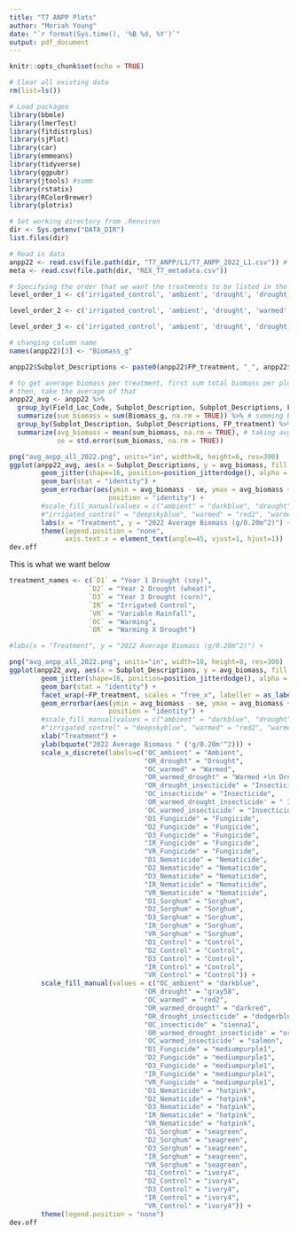 ```yaml
---
title: "T7 ANPP Plots"
author: "Moriah Young"
date: "`r format(Sys.time(), '%B %d, %Y')`"
output: pdf_document
---
```


```r
knitr::opts_chunk$set(echo = TRUE)
```

```r
# Clear all existing data
rm(list=ls())

# Load packages
library(bbmle)
library(lmerTest)
library(fitdistrplus)
library(sjPlot)
library(car)
library(emmeans)
library(tidyverse)
library(ggpubr)
library(jtools) #summ 
library(rstatix)
library(RColorBrewer)
library(plotrix)

# Set working directory from .Renviron
dir <- Sys.getenv("DATA_DIR")
list.files(dir)

# Read in data
anpp22 <- read.csv(file.path(dir, "T7_ANPP/L1/T7_ANPP_2022_L1.csv")) # 2022 ANPP data
meta <- read.csv(file.path(dir, "REX_T7_metadata.csv"))

# Specifying the order that we want the treatments to be listed in the figures on the x-axis
level_order_1 <- c('irrigated_control', 'ambient', 'drought', 'drought_insecticide', 'insecticide', 'warmed_drought_insecticide', 'warmed_insecticide', 'warmed','warmed_drought')

level_order_2 <- c('irrigated_control', 'ambient', 'drought', 'warmed','warmed_drought')

level_order_3 <- c('irrigated_control', 'ambient', 'drought', 'drought_insecticide', 'insecticide', 'warmed_drought_insecticide', 'warmed_insecticide', 'warmed','warmed_drought')

```


```r
# changing column name
names(anpp22)[3] <- "Biomass_g"

anpp22$Subplot_Descriptions <- paste0(anpp22$FP_treatment, "_", anpp22$Subplot_Description)

# to get average biomass per treatment, first sum total biomass per plot
# then, take the average of that
anpp22_avg <- anpp22 %>%
  group_by(Field_Loc_Code, Subplot_Description, Subplot_Descriptions, FP_treatment) %>% 
  summarize(sum_biomass = sum(Biomass_g, na.rm = TRUE)) %>% # summing biomass per plot
  group_by(Subplot_Description, Subplot_Descriptions, FP_treatment) %>%
  summarize(avg_biomass = mean(sum_biomass, na.rm = TRUE), # taking avg biomass of each treatment
            se = std.error(sum_biomass, na.rm = TRUE))

```

```r
png("avg_anpp_all_2022.png", units="in", width=8, height=6, res=300)
ggplot(anpp22_avg, aes(x = Subplot_Descriptions, y = avg_biomass, fill = Subplot_Descriptions)) +
        geom_jitter(shape=16, position=position_jitterdodge(), alpha = 0.6, aes(colour = Subplot_Description)) +
        geom_bar(stat = "identity") +
        geom_errorbar(aes(ymin = avg_biomass - se, ymax = avg_biomass + se), width = 0.2,
                         position = "identity") +
        #scale_fill_manual(values = c("ambient" = "darkblue", "drought" = "gray58", 
        #"irrigated_control" = "deepskyblue", "warmed" = "red2", "warmed_drought" = "darkred")) +
        labs(x = "Treatment", y = "2022 Average Biomass (g/0.20m^2)") +
        theme(legend.position = "none",
              axis.text.x = element_text(angle=45, vjust=1, hjust=1))
dev.off
```

This is what we want below
```r
treatment_names <- c(`D1` = "Year 1 Drought (soy)",
                    `D2` = "Year 2 Drought (wheat)",
                    `D3` = "Year 3 Drought (corn)",
                    `IR` = "Irrigated Control",
                    `VR` = "Variable Rainfall",
                    `OC` = "Warming",
                    `OR` = "Warming X Drought")

#labs(x = "Treatment", y = "2022 Average Biomass (g/0.20m^2)") +

png("avg_anpp_all_2022.png", units="in", width=10, height=8, res=300)
ggplot(anpp22_avg, aes(x = Subplot_Descriptions, y = avg_biomass, fill = Subplot_Descriptions)) +
        geom_jitter(shape=16, position=position_jitterdodge(), alpha = 0.6, aes(colour = Subplot_Description)) +
        geom_bar(stat = "identity") +
        facet_wrap(~FP_treatment, scales = "free_x", labeller = as_labeller(treatment_names)) +
        geom_errorbar(aes(ymin = avg_biomass - se, ymax = avg_biomass + se), width = 0.2,
                         position = "identity") +
        #scale_fill_manual(values = c("ambient" = "darkblue", "drought" = "gray58", 
        #"irrigated_control" = "deepskyblue", "warmed" = "red2", "warmed_drought" = "darkred")) +
        xlab("Treatment") +
        ylab(bquote("2022 Average Biomass " ('g/0.20m'^2))) +
        scale_x_discrete(labels=c("OC_ambient" = "Ambient",
                                  "OR_drought" = "Drought",
                                  "OC_warmed" = "Warmed",
                                  "OR_warmed_drought" = "Warmed +\n Drought",
                                  "OR_drought_insecticide" = "Insecticide +\n Drought", 
                                  "OC_insecticide" = "Insecticide", 
                                  'OR_warmed_drought_insecticide' = " Insecticide +\n Warmed +\n Drought", 
                                  'OC_warmed_insecticide' = "Insecticide +\n Warmed",
                                  "D1_Fungicide" = "Fungicide",
                                  "D2_Fungicide" = "Fungicide",
                                  "D3_Fungicide" = "Fungicide",
                                  "IR_Fungicide" = "Fungicide",
                                  "VR_Fungicide" = "Fungicide",
                                  "D1_Nematicide" = "Nematicide",
                                  "D2_Nematicide" = "Nematicide",
                                  "D3_Nematicide" = "Nematicide",
                                  "IR_Nematicide" = "Nematicide",
                                  "VR_Nematicide" = "Nematicide",
                                  "D1_Sorghum" = "Sorghum",
                                  "D2_Sorghum" = "Sorghum",
                                  "D3_Sorghum" = "Sorghum",
                                  "IR_Sorghum" = "Sorghum",
                                  "VR_Sorghum" = "Sorghum",
                                  "D1_Control" = "Control",
                                  "D2_Control" = "Control",
                                  "D3_Control" = "Control",
                                  "IR_Control" = "Control",
                                  "VR_Control" = "Control")) +
        scale_fill_manual(values = c("OC_ambient" = "darkblue",
                                  "OR_drought" = "gray58",
                                  "OC_warmed" = "red2",
                                  "OR_warmed_drought" = "darkred",
                                  "OR_drought_insecticide" = "dodgerblue4", 
                                  "OC_insecticide" = "sienna1", 
                                  'OR_warmed_drought_insecticide' = "orangered", 
                                  'OC_warmed_insecticide' = "salmon",
                                  "D1_Fungicide" = "mediumpurple1",
                                  "D2_Fungicide" = "mediumpurple1",
                                  "D3_Fungicide" = "mediumpurple1",
                                  "IR_Fungicide" = "mediumpurple1",
                                  "VR_Fungicide" = "mediumpurple1",
                                  "D1_Nematicide" = "hotpink",
                                  "D2_Nematicide" = "hotpink",
                                  "D3_Nematicide" = "hotpink",
                                  "IR_Nematicide" = "hotpink",
                                  "VR_Nematicide" = "hotpink",
                                  "D1_Sorghum" = "seagreen",
                                  "D2_Sorghum" = "seagreen",
                                  "D3_Sorghum" = "seagreen",
                                  "IR_Sorghum" = "seagreen",
                                  "VR_Sorghum" = "seagreen",
                                  "D1_Control" = "ivory4",
                                  "D2_Control" = "ivory4",
                                  "D3_Control" = "ivory4",
                                  "IR_Control" = "ivory4",
                                  "VR_Control" = "ivory4")) +
        theme(legend.position = "none")
dev.off
```

